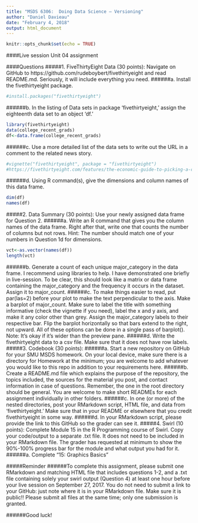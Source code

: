 ```yaml
---
title: "MSDS 6306:  Doing Data Science – Versioning"
author: "Daniel Davieau"
date: "February 4, 2018"
output: html_document
---
```


```r
knitr::opts_chunk$set(echo = TRUE)
```
####Live session Unit 04 assignment

####Questions
#####1.	FiveThirtyEight Data (30 points): Navigate on GitHub to https://github.com/rudeboybert/fivethirtyeight and read README.md. Seriously, it will include everything you need. 
######a.	Install the fivethirtyeight package.
```r
#install.packages("fivethirtyeight")
```
######b.	In the listing of Data sets in package ‘fivethirtyeight,’ assign the eighteenth data set to an object ‘df.’
```r
library(fivethirtyeight)
data(college_recent_grads)
df<-data.frame(college_recent_grads)
```
######c.	Use a more detailed list of the data sets to write out the URL in a comment to the related news story.
```r
#vignette("fivethirtyeight", package = "fivethirtyeight")
#https://fivethirtyeight.com/features/the-economic-guide-to-picking-a-college-major/
```
######d.	Using R command(s), give the dimensions and column names of this data frame.
```r
dim(df)
names(df)
```
#####2.	Data Summary (30 points): Use your newly assigned data frame for Question 2. 
######a.	Write an R command that gives you the column names of the data frame.  Right after that, write one that counts the number of columns but not rows.  Hint: The number should match one of your numbers in Question 1d for dimensions.
```r
vct<-as.vector(names(df))
length(vct)
```
######b.	Generate a count of each unique major_category in the data frame.  I recommend using libraries to help.  I have demonstrated one briefly in live-session.  To be clear, this should look like a matrix or data frame containing the major_category and the frequency it occurs in the dataset.  Assign it to major_count.
######c.	To make things easier to read, put par(las=2) before your plot to make the text perpendicular to the axis.  Make a barplot of major_count.  Make sure to label the title with something informative (check the vignette if you need), label the x and y axis, and make it any color other than grey.  Assign the major_category labels to their respective bar.  Flip the barplot horizontally so that bars extend to the right, not upward.  All of these options can be done in a single pass of barplot(). Note: It’s okay if it’s wider than the preview pane.
######d.	Write the fivethirtyeight data to a csv file.  Make sure that it does not have row labels.
#####3.	Codebook (30 points): 
######a.	Start a new repository on GitHub for your SMU MSDS homework.  On your local device, make sure there is a directory for Homework at the minimum; you are welcome to add whatever you would like to this repo in addition to your requirements here.
######b.	Create a README.md file which explains the purpose of the repository, the topics included, the sources for the material you post, and contact information in case of questions. Remember, the one in the root directory should be general.  You are welcome to make short READMEs for each assignment individually in other folders.
######c.	In one (or more) of the nested directories, post your RMarkdown script, HTML file, and data from ‘fivethirtyeight.’  Make sure that in your README or elsewhere that you credit fivethirtyeight in some way.
######d.	In your RMarkdown script, please provide the link to this GitHub so the grader can see it.
#####4.	Swirl (10 points): Complete Module 15 in the R Programming course of Swirl. Copy your code/output to a separate .txt file.  It does not need to be included in your RMarkdown file. The grader has requested at minimum to show the 90%-100% progress bar for the module and what output you had for it.
######a.	Complete “15: Graphics Basics”

#####Reminder
######To complete this assignment, please submit one RMarkdown and matching HTML file that includes questions 1-2, and a .txt file containing solely your swirl output (Question 4) at least one hour before your live session on September 27, 2017.  You do not need to submit a link to your GitHub: just note where it is in your RMarkdown file. Make sure it is public!! Please submit all files at the same time; only one submission is granted. 

######Good luck!
